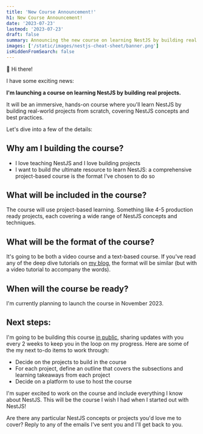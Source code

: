 ```yaml
---
title: 'New Course Announcement!'
h1: New Course Announcement!
date: '2023-07-23'
lastmod: '2023-07-23'
draft: false
summary: Announcing the new course on learning NestJS by building real projects.
images: ['/static/images/nestjs-cheat-sheet/banner.png']
isHiddenFromSearch: false
---
```


👋 Hi there!

I have some exciting news:

**I'm launching a course on learning NestJS by building real projects.**

It will be an immersive, hands-on course where you'll learn NestJS by building real-world projects from scratch, covering NestJS concepts and best practices.

Let's dive into a few of the details:

## Why am I building the course?

- I love teaching NestJS and I love building projects
- I want to build _the_ ultimate resource to learn NestJS: a comprehensive project-based course is the format I've chosen to do so

## What will be included in the course?

The course will use project-based learning. Something like 4-5 production ready projects, each covering a wide range of NestJS concepts and techniques.

## What will be the format of the course?

It's going to be both a video course and a text-based course. If you've read any of the deep dive tutorials on [my blog](/), the format will be similar (but with a video tutorial to accompany the words).

## When will the course be ready?

I'm currently planning to launch the course in November 2023.

## Next steps:

I'm going to be building this course [in public](/nestjs-course/launch-updates), sharing updates with you every 2 weeks to keep you in the loop on my progress. Here are some of the my next to-do items to work through:

- Decide on the projects to build in the course
- For each project, define an outline that covers the subsections and learning takeaways from each project
- Decide on a platform to use to host the course

I'm super excited to work on the course and include everything I know about NestJS. This will be the course I wish I had when I started out with NestJS!

Are there any particular NestJS concepts or projects you'd love me to cover? Reply to any of the emails I've sent you and I'll get back to you.
